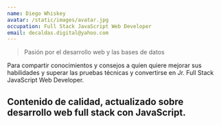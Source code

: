 ```yaml
---
name: Diego Whiskey
avatar: /static/images/avatar.jpg
occupation: Full Stack JavaScript Web Developer
email: decaldas.digital@yahoo.com
---
```


> Pasión por el desarrollo web y las bases de datos

Para compartir conocimientos y consejos a quien quiere mejorar sus habilidades y superar las pruebas técnicas y convertirse en Jr. Full Stack JavaScript Web Developer.

Contenido de calidad, actualizado sobre desarrollo web full stack con JavaScript.
---